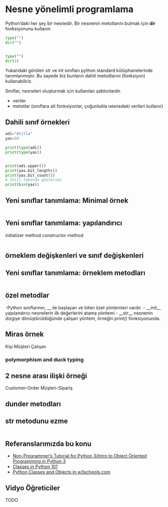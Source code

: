 # Nesne yönelimli programlama

Python'daki her şey bir nesnedir.
Bir nesnenin metotlarını bulmak için **dir** fonksiyonunu kullanın


```python
type("")
dir("")


type("")
dir(1)
```

Yukarıdaki görülen str ve int sınıfları python standard kütüphanelerinde tanımlanmıştır.
Bu sayede biz bunların dahili metodlarını (fonksiyon) kullanabiliriz.


Sınıflar, nesneleri oluşturmak için kullanılan şablonlardır.

- veriler
- metotlar (sınıflara ait fonksiyonlar, çoğunlukla nesnedeki verileri kullanır)


## Dahili sınıf örnekleri

```python
adi="Atilla"
yas=50

print(type(adi))
print(type(yas))


print(adi.upper())
print(yas.bit_length())
print(yas.bit_count())
# ikili tabanda gösterimi
print(bin(yas))

```


## Yeni sınıflar tanımlama: Minimal örnek

```.python
```




## Yeni sınıflar tanımlama: yapılandırıcı

initializer method
constructor method

```.python
```

## örneklem değişkenleri ve sınıf değişkenleri


## Yeni sınıflar tanımlama:  örneklem metodları

```.python
```

## özel metodlar

-Python sınıflarının, \_\_ ile başlayan ve biten özel yöntemleri vardır.
- \_\_init\_\_ yapılandırıcı nesnelerin ilk değerlerini atama yöntemi
- \_\_str\_\_  nesnenin dizgiye dönüştürüldüğünde çalışan yöntem, örneğin print() fonksiyonunda.


## Miras örnek

Kişi
	Müşteri
	Çalışan

### polymorphism and duck typing



## 2 nesne arası ilişki örneği
Customer-Order
Müşteri-Sipariş



## dunder metodları

## str metodunu ezme


```.python
```


## Referanslarımızda bu konu

- [Non-Programmer's Tutorial for Python 3/Intro to Object Oriented Programming in Python 3](https://en.wikibooks.org/wiki/Non-Programmer%27s_Tutorial_for_Python_3/Intro_to_Object_Oriented_Programming_in_Python_3)
- [Classes in Python 101](https://python101.pythonlibrary.org/chapter11_classes.html)
- [Python Classes and Objects in w3schools.com](https://www.w3schools.com/python/python_classes.asp)

## Vidyo Öğreticiler

TODO
